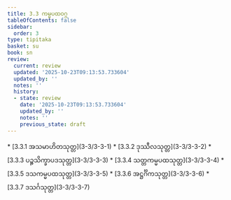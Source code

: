 ```yaml
---
title: 3.3 ကမ္မပထဝဂ္ဂ
tableOfContents: false
sidebar:
  order: 3
type: tipitaka
basket: su
book: sn
review:
  current: review
  updated: '2025-10-23T09:13:53.733604'
  updated_by: ''
  notes: ''
  history:
  - state: review
    date: '2025-10-23T09:13:53.733604'
    updated_by: ''
    notes: ''
    previous_state: draft
---
```



<ReviewStatus review={frontmatter.review} showDetails={true} />

<HypothesisAnnotation frontmatter={frontmatter} />

<DynamicBreadcrumb />



<TableOfContents book="sn" section="3.3">
* [3.3.1 အသမာဟိတသုတ္တ](3-3/3-3-1)
* [3.3.2 ဒုဿီလသုတ္တ](3-3/3-3-2)
* [3.3.3 ပဉ္စသိက္ခာပဒသုတ္တ](3-3/3-3-3)
* [3.3.4 သတ္တကမ္မပထသုတ္တ](3-3/3-3-4)
* [3.3.5 ဒသကမ္မပထသုတ္တ](3-3/3-3-5)
* [3.3.6 အဋ္ဌင်္ဂိကသုတ္တ](3-3/3-3-6)
* [3.3.7 ဒသင်္ဂသုတ္တ](3-3/3-3-7)
</TableOfContents>